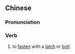 {{also|上闩}}
==Chinese==
{{zh-forms|s=上闩}}

===Pronunciation===
{{zh-pron
|m=shàngshuān
|c=soeng5 saan1
|cat=v
}}

===Verb===
{{zh-verb}}

# to [[fasten]] with a [[latch]] or [[bolt]]